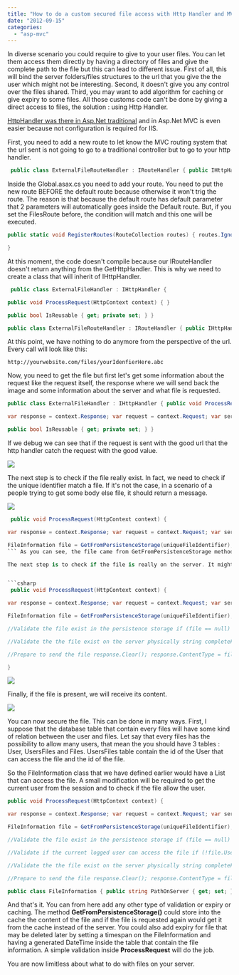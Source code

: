 ```yaml
---
title: "How to do a custom secured file access with Http Handler and MVC framework"
date: "2012-09-15"
categories: 
  - "asp-mvc"
---
```


In diverse scenario you could require to give to your user files. You can let them access them directly by having a directory of files and give the complete path to the file but this can lead to different issue. First of all, this will bind the server folders/files structures to the url that you give the the user which might not be interesting. Second, it doesn't give you any control over the files shared. Third, you may want to add algorithm for caching or give expiry to some files. All those customs code can't be done by giving a direct access to files, the solution : using Http Handler.

[HttpHandler was there in Asp.Net traditional](http://patrickdesjardins.com/blog/how-to-access-session-information-from-httphandler-ashx-file "How to access Session information from HttpHandler (Ashx file)") and in Asp.Net MVC is even easier because not configuration is required for IIS.

First, you need to add a new route to let know the MVC routing system that the url sent is not going to go to a traditional controller but to go to your http handler.


```csharp
 public class ExternalFileRouteHandler : IRouteHandler { public IHttpHandler GetHttpHandler(RequestContext requestContext) { } } 
``` 
Inside the Global.asax.cs you need to add your route. You need to put the new route BEFORE the default route because otherwise it won't trig the route. The reason is that because the default route has default parameter that 2 parameters will automatically goes inside the Default route. But, if you set the FilesRoute before, the condition will match and this one will be executed.

```csharp
public static void RegisterRoutes(RouteCollection routes) { routes.IgnoreRoute("{resource}.axd/{*pathInfo}"); routes.Add("FilesRoute", new Route("files/{uniqueidentifier}", new ExternalFileRouteHandler())); routes.MapRoute( "Default", // Route name "{controller}/{action}/{id}", // URL with parameters new { controller = "Home", action = "Index", id = UrlParameter.Optional } // Parameter defaults );

} 
```

At this moment, the code doesn't compile because our IRouteHandler doesn't return anything from the GetHttpHandler. This is why we need to create a class that will inherit of IHttpHandler.


```csharp
 public class ExternalFileHandler : IHttpHandler {

public void ProcessRequest(HttpContext context) { }

public bool IsReusable { get; private set; } }

public class ExternalFileRouteHandler : IRouteHandler { public IHttpHandler GetHttpHandler(RequestContext requestContext) { return new ExternalFileHandler(); } } 
``` 
At this point, we have nothing to do anymore from the perspective of the url. Every call will look like this:

`http://yourwebsite.com/files/yourIdenfierHere.abc`

Now, you need to get the file but first let's get some information about the request like the request itself, the response where we will send back the image and some information about the server and what file is requested.


```csharp
public class ExternalFileHandler : IHttpHandler { public void ProcessRequest(HttpContext context) {

var response = context.Response; var request = context.Request; var server = context.Server; var uniqueFileIdentifier = RequestContext.RouteData.Values["uniqueidentifier"].ToString(); }

public bool IsReusable { get; private set; } } 
```

If we debug we can see that if the request is sent with the good url that the http handler catch the request with the good value.

![](images/ExternalFileHandlerSimple-400x123.png)

The next step is to check if the file really exist. In fact, we need to check if the unique identifier match a file. If it's not the case, in a scenario of a people trying to get some body else file, it should return a message.

![](images/filenotfound.png)


```csharp
 public void ProcessRequest(HttpContext context) {

var response = context.Response; var request = context.Request; var server = context.Server; var uniqueFileIdentifier = request.RequestContext.RouteData.Values["uniqueidentifier"].ToString();

FileInformation file = GetFromPersistenceStorage(uniqueFileIdentifier); if (file == null) { response.Write("File not found"); } } 
``` As you can see, the file came from GetFromPersistenceStorage method. This method in reality would go into the database and search the file from the unique file identifier. This field in the database should be indexed and unique.

The next step is to check if the file is really on the server. It might be stored correctly into the database but not available on the server.


```csharp
 public void ProcessRequest(HttpContext context) {

var response = context.Response; var request = context.Request; var server = context.Server; var uniqueFileIdentifier = request.RequestContext.RouteData.Values["uniqueidentifier"].ToString();

FileInformation file = GetFromPersistenceStorage(uniqueFileIdentifier);

//Validate the file exist in the persistence storage if (file == null) { response.Write("File not found"); return; }

//Validate the the file exist on the server physically string completeFilePath = Path.Combine(file.PathOnServer, file.FileName); if(!File.Exists(completeFilePath)) { response.Write("File not on the server"); return; }

//Prepare to send the file response.Clear(); response.ContentType = file.FileType; response.TransmitFile(completeFilePath); response.End();

} 
```

![](images/filenotfoundserver.png)

Finally, if the file is present, we will receive its content.

![](images/messagefromfile.png)

You can now secure the file. This can be done in many ways. First, I suppose that the database table that contain every files will have some kind of relation between the user and files. Let say that every files has the possibility to allow many users, that mean the you should have 3 tables : User, UsersFiles and Files. UsersFiles table contain the id of the User that can access the file and the id of the file.

So the FileInformation class that we have defined earlier would have a List that can access the file. A small modification will be required to get the current user from the session and to check if the file allow the user. 

```csharp
public void ProcessRequest(HttpContext context) {

var response = context.Response; var request = context.Request; var server = context.Server; var uniqueFileIdentifier = request.RequestContext.RouteData.Values["uniqueidentifier"].ToString();

FileInformation file = GetFromPersistenceStorage(uniqueFileIdentifier);

//Validate the file exist in the persistence storage if (file == null) { response.Write("File not found"); return; }

//Validate if the current logged user can access the file if (!file.UserIdAuthorized.Contains(SessionUserId)) { response.Write("You are not authorized to see this file."); return; }

//Validate the the file exist on the server physically string completeFilePath = Path.Combine(file.PathOnServer, file.FileName); if(!File.Exists(completeFilePath)) { response.Write("File not on the server"); return; }

//Prepare to send the file response.Clear(); response.ContentType = file.FileType; response.TransmitFile(completeFilePath); response.End(); }

public class FileInformation { public string PathOnServer { get; set; } public string FileName { get; set; } public string FileType { get; set; } public List<int> UserIdAuthorized { get; set; } } 
```

And that's it. You can from here add any other type of validation or expiry or caching. The method **GetFromPersistenceStorage()** could store into the cache the content of the file and if the file is requested again would get it from the cache instead of the server. You could also add expiry for file that may be deleted later by setting a timespan on the FileInformation and having a generated DateTime inside the table that contain the file information. A simple validation inside **ProcessRequest** will do the job.

You are now limitless about what to do with files on your server.
